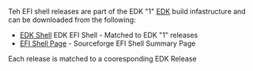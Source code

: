 <!-- [[Category: EFI Shell]] -->
Teh EFI shell releases are part of the EDK "1" [[efidevkit| EDK]] build infastructure and can be downloaded from the following:

* [[EFI Shell|EDK Shell]] EDK EFI Shell - Matched to EDK "1" releases
* [http://sourceforge.net/projects/efi-shell/ EFI Shell Page] - Sourceforge EFI Shell Summary Page

Each release is matched to a cooresponding EDK Release